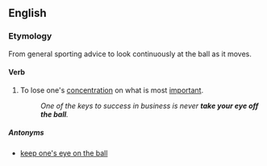 ==English==
===Etymology===
From general sporting advice to look continuously at the ball as it moves.
====Verb====
{{infl|en|verb|head=[[take]] one's [[eye]] off the [[ball]]]]}}

# {{idiom}} To lose one's [[concentration]] on what is most [[important]].
#:''One of the keys to success in business is never '''take your eye off the ball'''.''

=====Antonyms=====
*[[keep one's eye on the ball]]